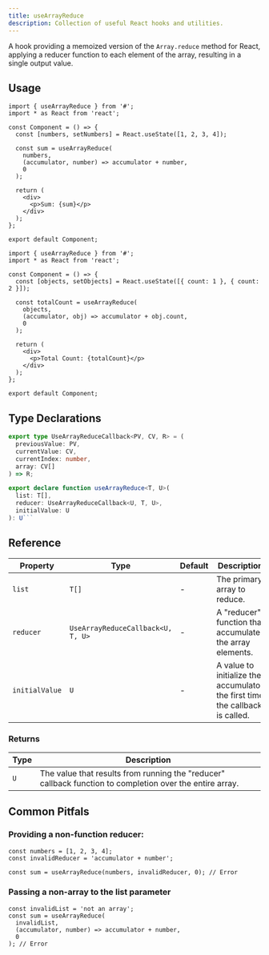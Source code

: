 ```yaml
---
title: useArrayReduce
description: Collection of useful React hooks and utilities.
---
```


A hook providing a memoized version of the `Array.reduce` method for React, applying a reducer function to each element of the array, resulting in a single output value.

## Usage

```tsx
import { useArrayReduce } from '#';
import * as React from 'react';

const Component = () => {
  const [numbers, setNumbers] = React.useState([1, 2, 3, 4]);

  const sum = useArrayReduce(
    numbers,
    (accumulator, number) => accumulator + number,
    0
  );

  return (
    <div>
      <p>Sum: {sum}</p>
    </div>
  );
};

export default Component;
```

```tsx
import { useArrayReduce } from '#';
import * as React from 'react';

const Component = () => {
  const [objects, setObjects] = React.useState([{ count: 1 }, { count: 2 }]);

  const totalCount = useArrayReduce(
    objects,
    (accumulator, obj) => accumulator + obj.count,
    0
  );

  return (
    <div>
      <p>Total Count: {totalCount}</p>
    </div>
  );
};

export default Component;
```

## Type Declarations

````typescript
export type UseArrayReduceCallback<PV, CV, R> = (
  previousValue: PV,
  currentValue: CV,
  currentIndex: number,
  array: CV[]
) => R;

export declare function useArrayReduce<T, U>(
  list: T[],
  reducer: UseArrayReduceCallback<U, T, U>,
  initialValue: U
): U```
````

## Reference

| Property       | Type                              | Default | Description                                                                  |
| -------------- | --------------------------------- | ------- | ---------------------------------------------------------------------------- |
| `list`         | `T[]`                             | -       | The primary array to reduce.                                                 |
| `reducer`      | `UseArrayReduceCallback<U, T, U>` | -       | A "reducer" function that accumulates the array elements.                    |
| `initialValue` | `U`                               | -       | A value to initialize the accumulator the first time the callback is called. |

### Returns

| Type | Description                                                                                              |
| ---- | -------------------------------------------------------------------------------------------------------- |
| `U`  | The value that results from running the "reducer" callback function to completion over the entire array. |

## Common Pitfals

### Providing a non-function reducer:

```tsx
const numbers = [1, 2, 3, 4];
const invalidReducer = 'accumulator + number';

const sum = useArrayReduce(numbers, invalidReducer, 0); // Error
```

### Passing a non-array to the list parameter

```tsx
const invalidList = 'not an array';
const sum = useArrayReduce(
  invalidList,
  (accumulator, number) => accumulator + number,
  0
); // Error
```
